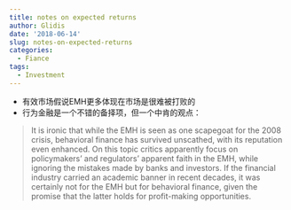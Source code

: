 ```yaml
---
title: notes on expected returns
author: Glidis
date: '2018-06-14'
slug: notes-on-expected-returns
categories:
  - Fiance
tags:
  - Investment
---
```


- 有效市场假说EMH更多体现在市场是很难被打败的  
- 行为金融是一个不错的备择项，但一个中肯的观点：

> It is ironic that while the EMH is seen as one scapegoat for the 2008 crisis, behavioral finance has survived unscathed, with its reputation even enhanced. On this topic critics apparently focus on policymakers’ and regulators’ apparent faith in the EMH, while ignoring the mistakes made by banks and investors. If the financial industry carried an academic banner in recent decades, it was certainly not for the EMH but for behavioral finance, given the promise that the latter holds for profit-making opportunities.



